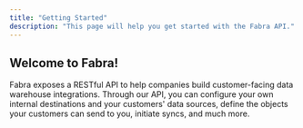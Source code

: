 ```yaml
---
title: "Getting Started"
description: "This page will help you get started with the Fabra API."
---
```


## Welcome to Fabra!

Fabra exposes a RESTful API to help companies build customer-facing data
warehouse integrations. Through our API, you can configure your own internal
destinations and your customers' data sources, define the objects your customers
can send to you, initiate syncs, and much more.

